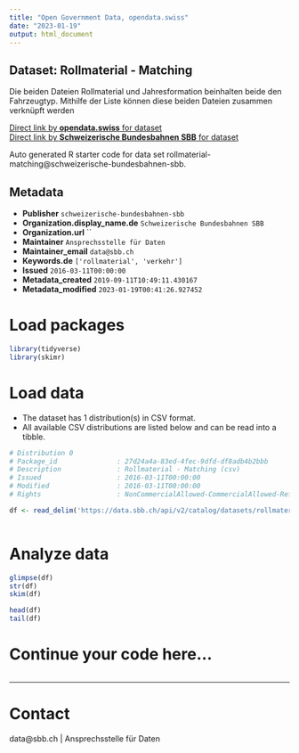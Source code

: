 ```yaml
---
title: "Open Government Data, opendata.swiss"
date: "2023-01-19"
output: html_document
---
```


## Dataset: Rollmaterial - Matching

Die beiden Dateien Rollmaterial und Jahresformation beinhalten beide den Fahrzeugtyp. Mithilfe der Liste können diese beiden Dateien zusammen verknüpft werden

[Direct link by **opendata.swiss** for dataset](https://opendata.swiss/de/dataset/rollmaterial-matching1)<br>
[Direct link by **Schweizerische Bundesbahnen SBB** for dataset](https://data.sbb.ch/explore/dataset/rollmaterial-matching/)

Auto generated R starter code for data set rollmaterial-matching@schweizerische-bundesbahnen-sbb.

## Metadata

- **Publisher** `schweizerische-bundesbahnen-sbb`
- **Organization.display_name.de** `Schweizerische Bundesbahnen SBB`
- **Organization.url** ``
- **Maintainer** `Ansprechsstelle für Daten`
- **Maintainer_email** `data@sbb.ch`
- **Keywords.de** `['rollmaterial', 'verkehr']`
- **Issued** `2016-03-11T00:00:00`
- **Metadata_created** `2019-09-11T10:49:11.430167`
- **Metadata_modified** `2023-01-19T00:41:26.927452`


# Load packages

```r

library(tidyverse)
library(skimr)

```

# Load data

-   The dataset has 1 distribution(s) in CSV format.
-   All available CSV distributions are listed below and can be read into a tibble.

```r

# Distribution 0
# Package_id               : 27d24a4a-83ed-4fec-9dfd-df8adb4b2bbb
# Description              : Rollmaterial - Matching (csv)
# Issued                   : 2016-03-11T00:00:00
# Modified                 : 2016-03-11T00:00:00
# Rights                   : NonCommercialAllowed-CommercialAllowed-ReferenceRequired

df <- read_delim('https://data.sbb.ch/api/v2/catalog/datasets/rollmaterial-matching/exports/csv')



```

# Analyze data

```r

glimpse(df)
str(df)
skim(df)

head(df)
tail(df)

```

# Continue your code here...

```r

```

------------------------------------------------------------------------

# Contact

data@sbb.ch | Ansprechsstelle für Daten
